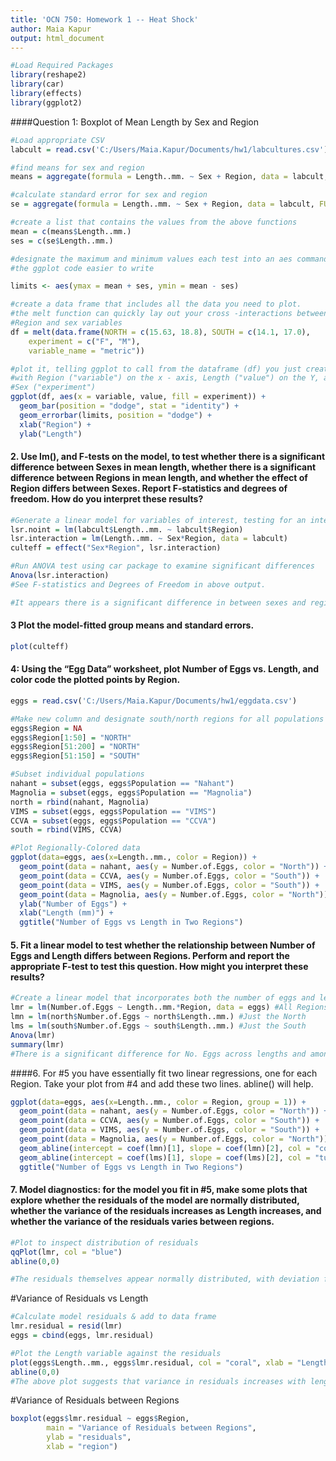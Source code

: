 ```yaml
---
title: 'OCN 750: Homework 1 -- Heat Shock'
author: Maia Kapur
output: html_document
---
```


```r
#Load Required Packages
library(reshape2)
library(car)
library(effects)
library(ggplot2)
```

####Question 1: Boxplot of Mean Length by Sex and Region

```r
#Load appropriate CSV
labcult = read.csv('C:/Users/Maia.Kapur/Documents/hw1/labcultures.csv')

#find means for sex and region
means = aggregate(formula = Length..mm. ~ Sex + Region, data = labcult, FUN = mean)

#calculate standard error for sex and region
se = aggregate(formula = Length..mm. ~ Sex + Region, data = labcult, FUN = function(x) sqrt(var(x)/length(x)) )

#create a list that contains the values from the above functions
mean = c(means$Length..mm.)
ses = c(se$Length..mm.)

#designate the maximum and minimum values each test into an aes command - this makes
#the ggplot code easier to write

limits <- aes(ymax = mean + ses, ymin = mean - ses)

#create a data frame that includes all the data you need to plot.
#the melt function can quickly lay out your cross -interactions between the 
#Region and sex variables
df = melt(data.frame(NORTH = c(15.63, 18.8), SOUTH = c(14.1, 17.0),
    experiment = c("F", "M"),
    variable_name = "metric"))

#plot it, telling ggplot to call from the dataframe (df) you just created
#with Region ("variable") on the x - axis, Length ("value") on the Y, and filled by 
#Sex ("experiment")
ggplot(df, aes(x = variable, value, fill = experiment)) +
  geom_bar(position = "dodge", stat = "identity") +
  geom_errorbar(limits, position = "dodge") +
  xlab("Region") +
  ylab("Length")


```


#### 2. Use lm(), and F-tests on the model, to test whether there is a significant difference between Sexes in mean length, whether there is a significant difference between Regions in mean length, and whether the effect of Region differs between Sexes. Report F-statistics and degrees of freedom. How do you interpret these results?

```r
#Generate a linear model for variables of interest, testing for an interaction between the Sex and Region Factors
lsr.noint = lm(labcult$Length..mm. ~ labcult$Region)
lsr.interaction = lm(Length..mm. ~ Sex*Region, data = labcult)
culteff = effect("Sex*Region", lsr.interaction)

#Run ANOVA test using car package to examine significant differences
Anova(lsr.interaction)     
#See F-statistics and Degrees of Freedom in above output.

#It appears there is a significant difference in between sexes and regions in mean length, but a non-significant difference of Region's effect between sexes. Upon visual inspection, this appears to make sense; both Males and Females exhibit higher mean lengths in the North than the South.
```

#### 3 Plot the model-fitted group means and standard errors.

```r
plot(culteff)
```

#### 4: Using the “Egg Data” worksheet, plot Number of Eggs vs. Length, and color code the plotted points by Region.

```r
eggs = read.csv('C:/Users/Maia.Kapur/Documents/hw1/eggdata.csv')

#Make new column and designate south/north regions for all populations
eggs$Region = NA
eggs$Region[1:50] = "NORTH"
eggs$Region[51:200] = "NORTH"
eggs$Region[51:150] = "SOUTH"

#Subset individual populations
nahant = subset(eggs, eggs$Population == "Nahant")
Magnolia = subset(eggs, eggs$Population == "Magnolia")
north = rbind(nahant, Magnolia)
VIMS = subset(eggs, eggs$Population == "VIMS")
CCVA = subset(eggs, eggs$Population == "CCVA")
south = rbind(VIMS, CCVA)
```

```r
#Plot Regionally-Colored data
ggplot(data=eggs, aes(x=Length..mm., color = Region)) +
  geom_point(data = nahant, aes(y = Number.of.Eggs, color = "North")) +
  geom_point(data = CCVA, aes(y = Number.of.Eggs, color = "South")) +
  geom_point(data = VIMS, aes(y = Number.of.Eggs, color = "South")) +
  geom_point(data = Magnolia, aes(y = Number.of.Eggs, color = "North")) +
  ylab("Number of Eggs") +
  xlab("Length (mm)") +
  ggtitle("Number of Eggs vs Length in Two Regions")
```

#### 5. Fit a linear model to test whether the relationship between Number of Eggs and Length differs between Regions. Perform and report the appropriate F-test to test this question. How might you interpret these results?

```r
#Create a linear model that incorporates both the number of eggs and length for each region
lmr = lm(Number.of.Eggs ~ Length..mm.*Region, data = eggs) #All Regions
lmn = lm(north$Number.of.Eggs ~ north$Length..mm.) #Just the North
lms = lm(south$Number.of.Eggs ~ south$Length..mm.) #Just the South
Anova(lmr)
summary(lmr)
#There is a significant difference for No. Eggs across lengths and among the two regions.
```

####6. For #5 you have essentially fit two linear regressions, one for each Region. Take your plot from #4 and add these two lines. abline() will help.

```r
ggplot(data=eggs, aes(x=Length..mm., color = Region, group = 1)) +
  geom_point(data = nahant, aes(y = Number.of.Eggs, color = "North")) +
  geom_point(data = CCVA, aes(y = Number.of.Eggs, color = "South")) +
  geom_point(data = VIMS, aes(y = Number.of.Eggs, color = "South")) +
  geom_point(data = Magnolia, aes(y = Number.of.Eggs, color = "North")) +
  geom_abline(intercept = coef(lmn)[1], slope = coef(lmn)[2], col = "coral", size = 1) +
  geom_abline(intercept = coef(lms)[1], slope = coef(lms)[2], col = "turquoise", size = 1)
  ggtitle("Number of Eggs vs Length in Two Regions")
```

#### 7. Model diagnostics: for the model you fit in #5, make some plots that explore whether the residuals of the model are normally distributed, whether the variance of the residuals increases as Length increases, and whether the variance of the residuals varies between regions.

```r
#Plot to inspect distribution of residuals
qqPlot(lmr, col = "blue")
abline(0,0)

#The residuals themselves appear normally distributed, with deviation from normality at the tails of the distribution.
```

#Variance of Residuals vs Length
```r
#Calculate model residuals & add to data frame
lmr.residual = resid(lmr)
eggs = cbind(eggs, lmr.residual)

#Plot the Length variable against the residuals
plot(eggs$Length..mm., eggs$lmr.residual, col = "coral", xlab = "Length (mm)", ylab = "Residuals", main = "Residuals vs. Length")
abline(0,0)
#The above plot suggests that variance in residuals increases with length.
```

#Variance of Residuals between Regions
```r
boxplot(eggs$lmr.residual ~ eggs$Region,
        main = "Variance of Residuals between Regions",
        ylab = "residuals",
        xlab = "region")
```
